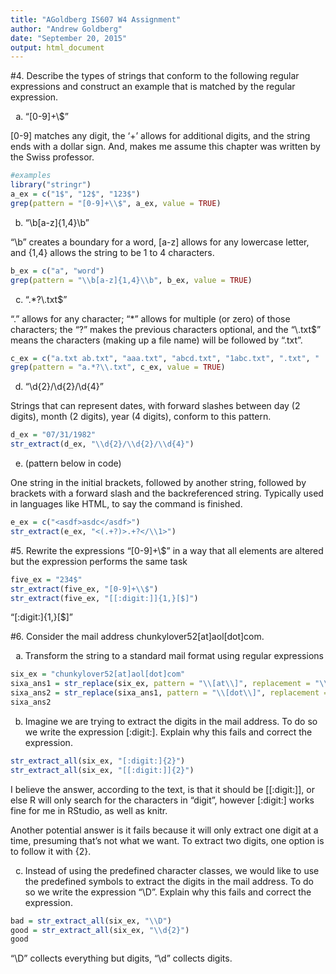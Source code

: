 ```yaml
---
title: "AGoldberg IS607 W4 Assignment"
author: "Andrew Goldberg"
date: "September 20, 2015"
output: html_document
---
```


#4. Describe the types of strings that conform to the following regular expressions and construct an example that is matched by the regular expression. 

a. "[0-9]+\\$"

[0-9] matches any digit, the '+' allows for additional digits, and the string ends with a dollar sign. And, makes me assume this chapter was written by the Swiss professor. 

```r
#examples
library("stringr")
a_ex = c("1$", "12$", "123$")
grep(pattern = "[0-9]+\\$", a_ex, value = TRUE)
```

b. "\\b[a-z]{1,4}\\b"

"\\b" creates a boundary for a word, [a-z] allows for any lowercase letter, and {1,4} allows the string to be 1 to 4 characters.

```r
b_ex = c("a", "word")
grep(pattern = "\\b[a-z]{1,4}\\b", b_ex, value = TRUE)
```

c. ".*?\\.txt$"

"." allows for any character; "*" allows for multiple (or zero) of those characters; the "?" makes the previous characters optional, and the "\\.txt$" means the characters (making up a file name) will be followed by ".txt". 

```r
c_ex = c("a.txt ab.txt", "aaa.txt", "abcd.txt", "1abc.txt", ".txt", " .txt", "asdf asdf.txt", "asdf.txt asdf.txt", "asdf.txt.asdf.txt", "b a.txt a.txt")
grep(pattern = "a.*?\\.txt", c_ex, value = TRUE)
```


d. "\\d{2}/\\d{2}/\\d{4}"

Strings that can represent dates, with forward slashes between day (2 digits), month (2 digits), year (4 digits), conform to this pattern.

```r
d_ex = "07/31/1982"
str_extract(d_ex, "\\d{2}/\\d{2}/\\d{4}")
```



e. (pattern below in code)

One string in the initial brackets, followed by another string, followed by brackets with a forward slash and the backreferenced string. Typically used in languages like HTML, to say the command is finished.

```r
e_ex = c("<asdf>asdc</asdf>")
str_extract(e_ex, "<(.+?)>.+?</\\1>")
```



#5. Rewrite the expressions "[0-9]+\\$" in a way that all elements are altered but the expression performs the same task

```r
five_ex = "234$"
str_extract(five_ex, "[0-9]+\\$")
str_extract(five_ex, "[[:digit:]]{1,}[$]")
```

"[:digit:]{1,}[$]"



#6. Consider the mail address chunkylover52[at]aol[dot]com.

a. Transform the string to a standard mail format using regular expressions

```r
six_ex = "chunkylover52[at]aol[dot]com"
sixa_ans1 = str_replace(six_ex, pattern = "\\[at\\]", replacement = "\\@")
sixa_ans2 = str_replace(sixa_ans1, pattern = "\\[dot\\]", replacement = "\\.")
sixa_ans2
```

b. Imagine we are trying to extract the digits in the mail address. To do so we write the expression [:digit:]. Explain why this fails and correct the expression. 

```r
str_extract_all(six_ex, "[:digit:]{2}")
str_extract_all(six_ex, "[[:digit:]]{2}")
```

I believe the answer, according to the text, is that it should be [[:digit:]], or else R will only search for the characters in "digit", however [:digit:] works fine for me in RStudio, as well as knitr. 

Another potential answer is it fails because it will only extract one digit at a time, presuming that's not what we want. To extract two digits, one option is to follow it with {2}. 

c. Instead of using the predefined character classes, we would like to use the predefined symbols to extract the digits in the mail address. To do so we write the expression "\\D". Explain why this fails and correct the expression. 

```r
bad = str_extract_all(six_ex, "\\D")
good = str_extract_all(six_ex, "\\d{2}")
good
```

"\\D" collects everything but digits, "\\d" collects digits. 
